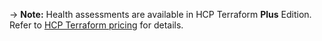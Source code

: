 -> **Note:** Health assessments are available in HCP Terraform **Plus** Edition. Refer to [HCP Terraform pricing](https://www.hashicorp.com/products/terraform/pricing) for details.